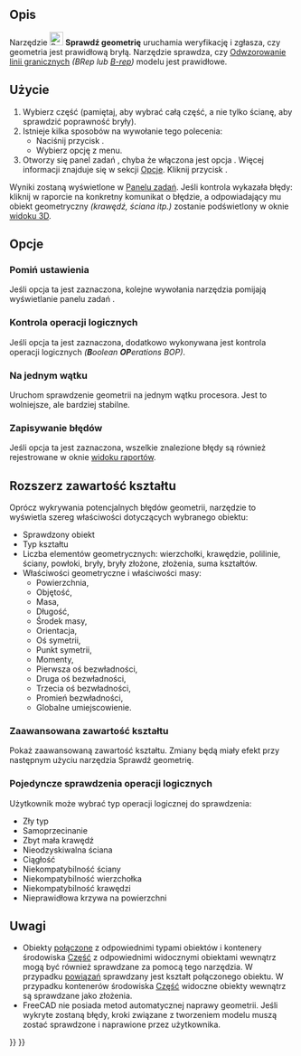 <languages/>

{{Docnav/pl
|[[Part_XOR/pl|Logiczny XOR]]
|[[Part_Defeaturing/pl|Usuwanie cech]]
|[[Part_Workbench/pl|środowisko pracy Część]]
|IconL=Part_XOR.svg
|IconR=Part_Defeaturing.svg
|IconC=Workbench_Part.svg
}}

{{GuiCommand/pl
|Name=Part CheckGeometry‏‎
|Name/pl=Część: Sprawdź geometrię
|MenuLocation=Część → Sprawdź geometrię
|Workbenches=[[Part_Workbench/pl|Część]]
}}

<span id="Description"></span>
==Opis==

Narzędzie [[Image:Part_CheckGeometry.svg|24px]] '''Sprawdź geometrię''' uruchamia weryfikację i zgłasza, czy geometria jest prawidłową bryłą. Narzędzie sprawdza, czy [https://en.wikipedia.org/wiki/Boundary_representation Odwzorowanie linii granicznych] ''(BRep lub [[Glossary/pl#B|B-rep]])'' modelu jest prawidłowe.

<span id="Usage"></span>
==Użycie==

# Wybierz część (pamiętaj, aby wybrać całą część, a nie tylko ścianę, aby sprawdzić poprawność bryły). 
# Istnieje kilka sposobów na wywołanie tego polecenia:
#* Naciśnij przycisk {{Button|[[Image:Part_CheckGeometry.svg|16px]] [[Part_CheckGeometry/pl|Sprawdź geometrię]]}}.
#* Wybierz opcję {{MenuCommand|Część → [[Image:Part_CheckGeometry.svg|16px]] Sprawdź geometrię}} z menu.
# Otworzy się panel zadań {{MenuCommand|Ustawienia}}, chyba że włączona jest opcja {{MenuCommand|Pomiń ustawienia}}. Więcej informacji znajduje się w sekcji [[#Opcje|Opcje]]. Kliknij przycisk {{Button|Uruchom sprawdzanie}}.

Wyniki zostaną wyświetlone w [[Task_panel/pl|Panelu zadań]]. Jeśli kontrola wykazała błędy: kliknij w raporcie na konkretny komunikat o błędzie, a odpowiadający mu obiekt geometryczny ''(krawędź, ściana itp.)'' zostanie podświetlony w oknie [[3D_view/pl|widoku 3D]].

<span id="Options"></span>
==Opcje==

<span id="Skip_settings_page"></span>
===Pomiń ustawienia===

Jeśli opcja ta jest zaznaczona, kolejne wywołania narzędzia pomijają wyświetlanie panelu zadań {{MenuCommand|Ustawienia}}.

<span id="Run_boolean_operation_check"></span>
===Kontrola operacji logicznych===

Jeśli opcja ta jest zaznaczona, dodatkowo wykonywana jest kontrola operacji logicznych ''('''B'''oolean '''OP'''erations BOP)''.

<span id="Single-threaded"></span>
===Na jednym wątku===

Uruchom sprawdzenie geometrii na jednym wątku procesora. Jest to wolniejsze, ale bardziej stabilne.

<span id="Log_errors"></span>
===Zapisywanie błędów===

Jeśli opcja ta jest zaznaczona, wszelkie znalezione błędy są również rejestrowane w oknie [[Report_view/pl|widoku raportów]].

<span id="Expand_shape_Content"></span>
==Rozszerz zawartość kształtu==

Oprócz wykrywania potencjalnych błędów geometrii, narzędzie to wyświetla szereg właściwości dotyczących wybranego obiektu:
* Sprawdzony obiekt
* Typ kształtu
* Liczba elementów geometrycznych: wierzchołki, krawędzie, polilinie, ściany, powłoki, bryły, bryły złożone, złożenia, suma kształtów.
* Właściwości geometryczne i właściwości masy:
** Powierzchnia,
** Objętość,
** Masa,
** Długość,
** Środek masy,
** Orientacja,
** Oś symetrii,
** Punkt symetrii,
** Momenty,
** Pierwsza oś bezwładności,
** Druga oś bezwładności,
** Trzecia oś bezwładności,
** Promień bezwładności,
** Globalne umiejscowienie.

<span id="Advanced_shape_content"></span>
===Zaawansowana zawartość kształtu===

Pokaż zaawansowaną zawartość kształtu. Zmiany będą miały efekt przy następnym użyciu narzędzia Sprawdź geometrię.

<span id="Individual_boolean_operation_checks"></span>
===Pojedyncze sprawdzenia operacji logicznych===

Użytkownik może wybrać typ operacji logicznej do sprawdzenia:
* Zły typ
* Samoprzecinanie
* Zbyt mała krawędź
* Nieodzyskiwalna ściana
* Ciągłość
* Niekompatybilność ściany
* Niekompatybilność wierzchołka
* Niekompatybilność krawędzi
* Nieprawidłowa krzywa na powierzchni

<span id="Notes"></span>
==Uwagi==

* Obiekty [[App_Link/pl|połączone]] z odpowiednimi typami obiektów i kontenery środowiska [[App_Part/pl|Część]] z odpowiednimi widocznymi obiektami wewnątrz mogą być również sprawdzane za pomocą tego narzędzia. W przypadku [[App_Link/pl|powiązań]] sprawdzany jest kształt połączonego obiektu. W przypadku kontenerów środowiska [[App_Part/pl|Część]] widoczne obiekty wewnątrz są sprawdzane jako złożenia. {{Version/pl|0.20}}
* FreeCAD nie posiada metod automatycznej naprawy geometrii. Jeśli wykryte zostaną błędy, kroki związane z tworzeniem modelu muszą zostać sprawdzone i naprawione przez użytkownika.


{{Docnav/pl
|[[Part_XOR/pl|Logiczny XOR]]
|[[Part_Defeaturing/pl|Usuwanie cech]]
|[[Part_Workbench/pl|środowisko pracy Część]]
|IconL=Part_XOR.svg
|IconR=Part_Defeaturing.svg
|IconC=Workbench_Part.svg
}}

{{Part_Tools_navi{{#translation:}}}}
{{Userdocnavi{{#translation:}}}}